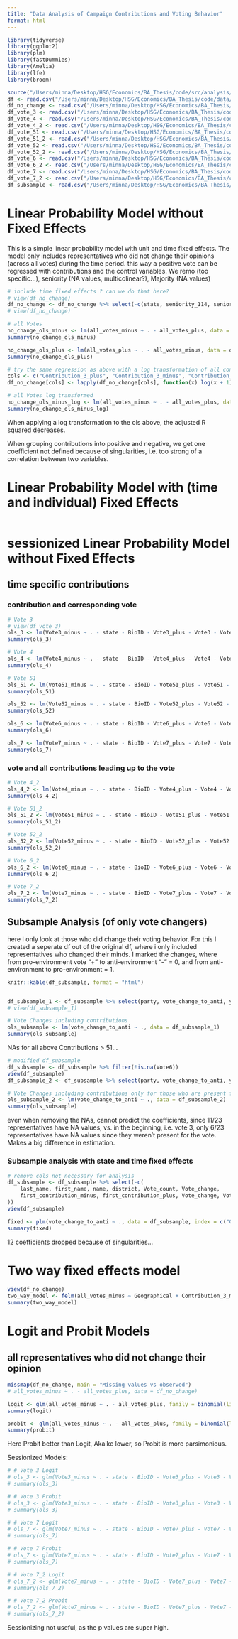 ```yaml
---
title: "Data Analysis of Campaign Contributions and Voting Behavior"
format: html
---
```


```r
library(tidyverse)
library(ggplot2)
library(plm)
library(fastDummies)
library(Amelia)
library(lfe)
library(broom)

source("/Users/minna/Desktop/HSG/Economics/BA_Thesis/code/src/analysis/analysis_prep_functions.R")
df <- read.csv("/Users/minna/Desktop/HSG/Economics/BA_Thesis/code/data/analysis/df.csv")
df_no_change <- read.csv("/Users/minna/Desktop/HSG/Economics/BA_Thesis/code/data/analysis/df_no_change.csv")
df_vote_3 <- read.csv("/Users/minna/Desktop/HSG/Economics/BA_Thesis/code/data/analysis/df_vote_3.csv")
df_vote_4 <- read.csv("/Users/minna/Desktop/HSG/Economics/BA_Thesis/code/data/analysis/df_vote_4.csv")
df_vote_4_2 <- read.csv("/Users/minna/Desktop/HSG/Economics/BA_Thesis/code/data/analysis/df_vote_4_2.csv")
df_vote_51 <- read.csv("/Users/minna/Desktop/HSG/Economics/BA_Thesis/code/data/analysis/df_vote_51.csv")
df_vote_51_2 <- read.csv("/Users/minna/Desktop/HSG/Economics/BA_Thesis/code/data/analysis/df_vote_51_2.csv")
df_vote_52 <- read.csv("/Users/minna/Desktop/HSG/Economics/BA_Thesis/code/data/analysis/df_vote_52.csv")
df_vote_52_2 <- read.csv("/Users/minna/Desktop/HSG/Economics/BA_Thesis/code/data/analysis/df_vote_52_2.csv")
df_vote_6 <- read.csv("/Users/minna/Desktop/HSG/Economics/BA_Thesis/code/data/analysis/df_vote_6.csv")
df_vote_6_2 <- read.csv("/Users/minna/Desktop/HSG/Economics/BA_Thesis/code/data/analysis/df_vote_6_2.csv")
df_vote_7 <- read.csv("/Users/minna/Desktop/HSG/Economics/BA_Thesis/code/data/analysis/df_vote_7.csv")
df_vote_7_2 <- read.csv("/Users/minna/Desktop/HSG/Economics/BA_Thesis/code/data/analysis/df_vote_7_2.csv")
df_subsample <- read.csv("/Users/minna/Desktop/HSG/Economics/BA_Thesis/code/data/analysis/df_sub.csv")
```

# Linear Probability Model without Fixed Effects

This is a simple linear probability model with unit and time fixed effects. The model only includes representatives who did not change their opinions (across all votes) during the time period. this way a positive vote can be regressed with contributions and the control variables. 
We remo (too specific...), seniority (NA values, multicolinear?), Majority (NA values)
```r
# include time fixed effects ? can we do that here?
# view(df_no_change)
df_no_change <- df_no_change %>% select(-c(state, seniority_114, seniority_115, seniority_116, seniority_117, Dmajority_113, Dmajority_114, Dmajority_115, Dmajority_116, Dmajority_117))
# view(df_no_change)

# all Votes
no_change_ols_minus <- lm(all_votes_minus ~ . - all_votes_plus, data = df_no_change)
summary(no_change_ols_minus)

no_change_ols_plus <- lm(all_votes_plus ~ . - all_votes_minus, data = df_no_change)
summary(no_change_ols_plus)
```

```r
# try the same regression as above with a log transformation of all contributions
cols <- c("Contribution_3_plus", "Contribution_3_minus", "Contribution_4_plus", "Contribution_4_minus", "Contribution_51_plus", "Contribution_51_minus", "Contribution_52_plus", "Contribution_52_minus", "Contribution_6_plus", "Contribution_6_minus", "Contribution_7_plus", "Contribution_7_minus")
df_no_change[cols] <- lapply(df_no_change[cols], function(x) log(x + 1))

# all Votes log transformed
no_change_ols_minus_log <- lm(all_votes_minus ~ . - all_votes_plus, data = df_no_change)
summary(no_change_ols_minus_log)

```

When applying a log transformation to the ols above, the adjusted R squared decreases.

When grouping contributions into positive and negative, we get one coefficient not defined because of singularities, i.e. too strong of a correlation between two variables. 

# Linear Probability Model with (time and individual) Fixed Effects

```r

```


# sessionized Linear Probability Model without Fixed Effects
## time specific contributions 
### contribution and corresponding vote
```r
# Vote 3
# view(df_vote_3)
ols_3 <- lm(Vote3_minus ~ . - state - BioID - Vote3_plus - Vote3 - Vote_change_dummy, data = df_vote_3)
summary(ols_3)

# Vote 4
ols_4 <- lm(Vote4_minus ~ . - state - BioID - Vote4_plus - Vote4 - Vote_change_dummy, data = df_vote_4)
summary(ols_4)

# Vote 51
ols_51 <- lm(Vote51_minus ~ . - state - BioID - Vote51_plus - Vote51 - Vote_change_dummy, data = df_vote_51)
summary(ols_51)

ols_52 <- lm(Vote52_minus ~ . - state - BioID - Vote52_plus - Vote52 - Vote_change_dummy, data = df_vote_52)
summary(ols_52)

ols_6 <- lm(Vote6_minus ~ . - state - BioID - Vote6_plus - Vote6 - Vote_change_dummy, data = df_vote_6)
summary(ols_6)

ols_7 <- lm(Vote7_minus ~ . - state - BioID - Vote7_plus - Vote7 - Vote_change_dummy, data = df_vote_7)
summary(ols_7)
```

### vote and all contributions leading up to the vote
```r
# Vote 4_2
ols_4_2 <- lm(Vote4_minus ~ . - state - BioID - Vote4_plus - Vote4 - Vote_change_dummy - Vote4_NA, data = df_vote_4_2)
summary(ols_4_2)

# Vote 51_2
ols_51_2 <- lm(Vote51_minus ~ . - state - BioID - Vote51_plus - Vote51 - Vote_change_dummy - Vote51_NA, data = df_vote_51_2)
summary(ols_51_2)

# Vote 52_2
ols_52_2 <- lm(Vote52_minus ~ . - state - BioID - Vote52_plus - Vote52 - Vote_change_dummy - Vote52_NA, data = df_vote_52_2)
summary(ols_52_2)

# Vote 6_2
ols_6_2 <- lm(Vote6_minus ~ . - state - BioID - Vote6_plus - Vote6 - Vote_change_dummy - Vote6_NA, data = df_vote_6_2)
summary(ols_6_2)

# Vote 7_2
ols_7_2 <- lm(Vote7_minus ~ . - state - BioID - Vote7_plus - Vote7 - Vote_change_dummy - Vote7_NA, data = df_vote_7_2)
summary(ols_7_2)

```

## Subsample Analysis (of only vote changers)
here I only look at those who did change their voting behavior. For this I created a seperate df out of the original df, where i only included representatives who changed their minds. I marked the changes, where from pro-environment vote "+" to anti-environment "-" = 0, and from anti-environment to pro-environment = 1. 


```r
knitr::kable(df_subsample, format = "html")


df_subsample_1 <- df_subsample %>% select(party, vote_change_to_anti, year, Contribution_3_minus, Contribution_3_plus, Contribution_4_minus, Contribution_4_plus, Contribution_51_minus, Contribution_51_plus, Contribution_52_minus, Contribution_52_plus, Contribution_6_minus, Contribution_6_plus, Contribution_7_minus, Contribution_7_plus)
# view(df_subsample_1)

# Vote Changes including contributions
ols_subsample <- lm(vote_change_to_anti ~ ., data = df_subsample_1)
summary(ols_subsample)
```

NAs for all above Contributions > 51...

```r
# modified df_subsample
df_subsample <- df_subsample %>% filter(!is.na(Vote6))
view(df_subsample)
df_subsample_2 <- df_subsample %>% select(party, vote_change_to_anti, year, Contribution_3_minus, Contribution_3_plus, Contribution_4_minus, Contribution_4_plus, Contribution_51_minus, Contribution_51_plus, Contribution_52_minus, Contribution_52_plus, Contribution_6_minus, Contribution_6_plus, Contribution_7_minus, Contribution_7_plus, nominate_dim1, nominate_dim2, birthday, seniority_113, first_contribution_minus, first_contribution_plus)

# Vote Changes including contributions only for those who are present for vote 6,7
ols_subsample_2 <- lm(vote_change_to_anti ~ ., data = df_subsample_2)
summary(ols_subsample)

```

even when removing the NAs, cannot predict the coefficients, since 11/23 representatives have NA values, vs. in the beginning, i.e. vote 3, only 6/23 representatives have NA values since they weren't present for the vote. Makes a big difference in estimation. 


### Subsample analysis with state and time fixed effects
```r
# remove cols not necessary for analysis
df_subsample <- df_subsample %>% select(-c(
    last_name, first_name, name, district, Vote_count, Vote_change,
    first_contribution_minus, first_contribution_plus, Vote_change, Vote_change_dummy, GovtrackID, Vote3, Vote4, Vote51, Vote52, Vote6, Vote7, Dmajority_113, Dmajority_114, Dmajority_115, Dmajority_116, Dmajority_117, seniority_113, seniority_114, seniority_115, seniority_116, seniority_117, vote_change_to_pro, vote_change_type, opensecrets_id, vote_change_year, gender, BioID
))
view(df_subsample)

fixed <- plm(vote_change_to_anti ~ ., data = df_subsample, index = c("Geographical", "year"), model = "within") # fixed model
summary(fixed)
```

12 coefficients dropped because of singularities...

# Two way fixed effects model
```r
view(df_no_change)
two_way_model <- felm(all_votes_minus ~ Geographical + Contribution_3_minus + Contribution_3_plus | Geographical | 0 | 0, data = df_no_change)
summary(two_way_model)

```

# Logit and Probit Models 
## all representatives who did not change their opinion
```r
missmap(df_no_change, main = "Missing values vs observed")
# all_votes_minus ~ . - all_votes_plus, data = df_no_change)

logit <- glm(all_votes_minus ~ . - all_votes_plus, family = binomial(link = "logit"), data = df_no_change)
summary(logit)

probit <- glm(all_votes_minus ~ . - all_votes_plus, family = binomial(link = "probit"), data = df_no_change)
summary(probit)

```

Here Probit better than Logit, Akaike lower, so Probit is more parsimonious.

Sessionized Models:
```r
# # Vote 3 Logit
# ols_3 <- glm(Vote3_minus ~ . - state - BioID - Vote3_plus - Vote3 - Vote_change_dummy, family = binomial(link = "logit"), data = df_vote_3)
# summary(ols_3)

# # Vote 3 Probit
# ols_3 <- glm(Vote3_minus ~ . - state - BioID - Vote3_plus - Vote3 - Vote_change_dummy, family = binomial(link = "probit"), data = df_vote_3)
# summary(ols_3)

# # Vote 7 Logit
# ols_7 <- glm(Vote7_minus ~ . - state - BioID - Vote7_plus - Vote7 - Vote_change_dummy, family = binomial(link = "logit"), data = df_vote_7)
# summary(ols_7)

# # Vote 7 Probit
# ols_7 <- glm(Vote7_minus ~ . - state - BioID - Vote7_plus - Vote7 - Vote_change_dummy, family = binomial(link = "probit"), data = df_vote_7)
# summary(ols_7)

# # Vote 7_2 Logit
# ols_7_2 <- glm(Vote7_minus ~ . - state - BioID - Vote7_plus - Vote7 - Vote_change_dummy - Vote7_NA, family = binomial(link = "logit"), data = df_vote_7_2)
# summary(ols_7_2)

# # Vote 7_2 Probit
# ols_7_2 <- glm(Vote7_minus ~ . - state - BioID - Vote7_plus - Vote7 - Vote_change_dummy - Vote7_NA, family = binomial(link = "probit"), data = df_vote_7_2)
# summary(ols_7_2)
```

Sessionizing not useful, as the p values are super high.
